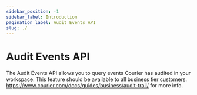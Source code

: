 ```yaml
---
sidebar_position: -1
sidebar_label: Introduction
pagination_label: Audit Events API
slug: ./
---
```



# Audit Events API

The Audit Events API allows you to query events Courier has audited in your workspace. This feature should be available to all business tier customers. https://www.courier.com/docs/guides/business/audit-trail/ for more info.
